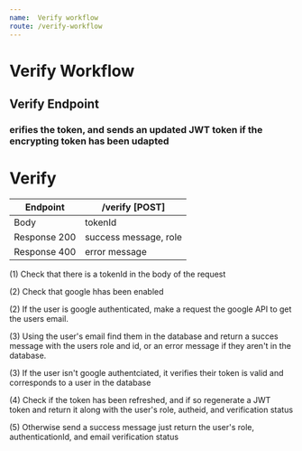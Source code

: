 ```yaml
---
name:  Verify workflow
route: /verify-workflow
---
```


# Verify Workflow

## Verify Endpoint
### erifies the token, and sends an updated JWT token if the encrypting token has been udapted

# Verify
| Endpoint | /verify [POST] |
| ------ | ----------- |
| Body   | tokenId |
| Response 200 | success message, role |
| Response 400 | error message |

(1) Check that there is a tokenId in the body of the request

(2) Check that google hhas been enabled

(2) If the user is google authenticated, make a request the google API to get the users email.

(3) Using the user's email find them in the database and return a succes message with the users role and id, or an error message if they aren't in the database.

(3) If the user isn't google authentciated, it verifies their token is valid and corresponds to a user in the database

(4) Check if the token has been refreshed, and if so regenerate a JWT token and return it along with the user's role, autheid, and verification status

(5) Otherwise send a success message just return the user's role, authenticationId, and email verification status